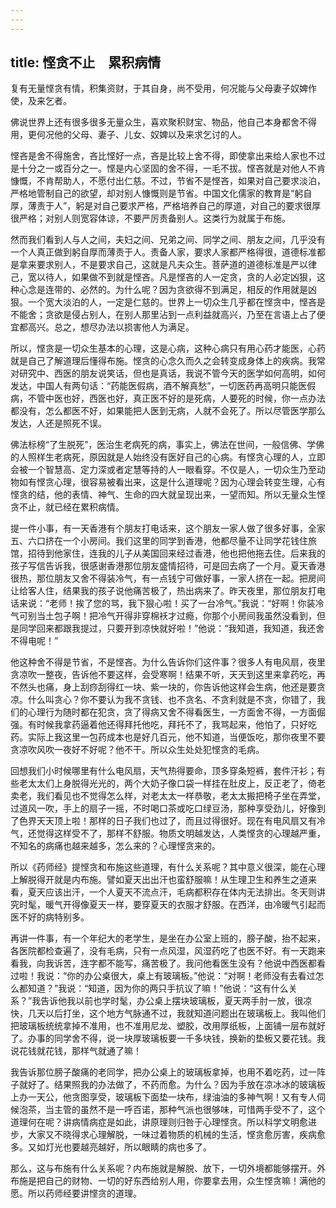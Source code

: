 ```yaml
---
---
---
```

title: 悭贪不止　累积病情
---





复有无量悭贪有情，积集资财，于其自身，尚不受用，何况能与父母妻子奴婢作使，及来乞者。


佛说世界上还有很多很多无量众生，喜欢聚积财宝、物品，他自己本身都舍不得用，更何况他的父母、妻子、儿女、奴婢以及来求乞讨的人。

悭吝是舍不得施舍，吝比悭好一点，吝是比较上舍不得，即使拿出来给人家也不过是十分之一或百分之一。悭是内心坚固的舍不得，一毛不拔。悭吝就是对他人不肯慷慨，不肯帮助人，不愿付出仁慈。不过，节省不是悭吝，如果对自己要求淡泊，严格地管制自己的欲望，却对别人慷慨则是节省。中国文化儒家的教育是“躬自厚，薄责于人”，躬是对自己要求严格，严格培养自己的厚道，对自己的要求很厚很严格；对别人则宽容体谅，不要严厉责备别人。这类行为就属于布施。

然而我们看到人与人之间，夫妇之间、兄弟之间、同学之间、朋友之间，几乎没有一个人真正做到躬自厚而薄责于人。责备人家，要求人家都严格得很，道德标准都是拿来要求别人，不是要求自己，这就是凡夫众生。菩萨道的道德标准是严以律己，宽以待人，如果做不到就是悭吝。凡是悭吝的人一定贪，贪的人必定凶狠，这种心念是连带的、必然的。为什么呢？因为贪欲得不到满足，相反的作用就是凶狠。一个宽大淡泊的人，一定是仁慈的。世界上一切众生几乎都在悭贪中，悭吝是不能舍；贪欲是侵占别人，在别人那里沾到一点利益就高兴，乃至在言语上占了便宜都高兴。总之，想尽办法以损害他人为满足。

所以，悭贪是一切众生基本的心理，这是心病，这种心病只有用心药才能医，心药就是自己了解道理后懂得布施。悭贪的心念久而久之会转变成身体上的疾病。我常对研究中、西医的朋友说笑话，但也是真话，我说不管今天的医学如何高明，如何发达，中国人有两句话：“药能医假病，酒不解真愁”，一切医药再高明只能医假病，不管中医也好，西医也好，真正医不好的是死病，人要死的时候，你一点办法都没有，怎么都医不好，如果能把人医到无病，人就不会死了。所以尽管医学那么发达，人还是照死不误。

佛法标榜“了生脱死”，医治生老病死的病，事实上，佛法在世间，一般信佛、学佛的人照样生老病死，原因就是人始终没有医好自己的心病。有悭贪心理的人，立即会被一个智慧高、定力深或者定慧等持的人一眼看穿。不仅是人，一切众生乃至动物如有悭贪心理，很容易被看出来，这是什么道理呢？因为心理会转变生理，心有悭贪的结，他的表情、神气、生命的四大就呈现出来，一望而知。所以无量众生悭贪不止，就已经在累积病情。

提一件小事，有一天香港有个朋友打电话来，这个朋友一家人做了很多好事，全家五、六口挤在一个小房间。我们这里的同学到香港，他都尽量不让同学花钱住旅馆，招待到他家住，连我的儿子从美国回来经过香港，他也把他拖去住。后来我的孩子写信告诉我，很感谢香港那位朋友盛情招待，可是回去病了一个月。夏天香港很热，那位朋友又舍不得装冷气，有一点钱宁可做好事，一家人挤在一起。把房间让给客人住，结果我的孩子说他痛苦极了，热出病来了。昨天夜里，那位朋友打电话来说：“老师！挨了您的骂，我下狠心啦！买了一台冷气。”我说：“好啊！你装冷气可别当土包子啊！把冷气开得非穿棉袄才过瘾，你那个小房间我虽然没看到，但是同学回来都跟我提过，只要开到凉快就好啦！”他说：“我知道，我知道，我还舍不得电呢！”

他这种舍不得是节省，不是悭吝。为什么告诉你们这件事？很多人有电风扇，夜里贪凉吹一整夜，告诉他不要这样，会受寒啊！结果不听，天天到这里来拿药吃，再不然头也痛，身上刮痧刮得红一块、紫一块的，你告诉他这样会生病，他还是要贪凉。什么叫贪心？你不要认为我不贪钱、也不贪名、不贪利就是不贪，你错了，我们的心理行为随时都在犯贪，贪了得病又舍不得看医生，一方面舍不得，一方面倔强。有时候我拿药逼着他还得拜托他吃，拜托不了，我骂起来，他怕了，只好吃药。实际上我这里一包药成本也是好几百元，他不知道，当便饭吃，那你夜里不要贪凉吹风吹一夜好不好呢？他不干。所以众生处处犯悭贪的毛病。

回想我们小时候哪里有什么电风扇，天气热得要命，顶多穿条短裤，套件汗衫；有些老太太们上身脱得光光的，两个大奶子像口袋一样挂在肚皮上，反正老了，倚老卖老，我们看见也不觉得怎么样，对老太太一样恭敬，老太太搬把椅子坐在弄堂，过道风一吹，手上的扇子一摇，不时喝口茶或吃口绿豆汤，那种享受劲儿，好像到了色界天天顶上啦！那样的日子我们也过了，而且过得很好。现在有电风扇又有冷气，还觉得这样受不了，那样不舒服。物质文明越发达，人类悭贪的心理越严重，不知名的病痛也越来越多，怎么来的？心理悭贪来的。

所以《药师经》提悭贪和布施这些道理，有什么关系呢？其中意义很深，能在心理上解脱得开就是内布施。譬如夏天出出汗也蛮舒服嘛！从生理卫生和养生之道来看，夏天应该出汗，一个人夏天不流点汗，毛病都积存在体内无法排出。冬天则讲究时髦，暖气开得像夏天一样，要穿夏天的衣服才舒服。在西洋，由冷暖气引起而医不好的病特别多。

再讲一件事，有一个年纪大的老学生，是坐在办公室上班的，膀子酸，抬不起来，各医院都检查遍了，没有毛病，只有一点风湿，风湿药吃了也医不好。有一天跑来看我，向我诉苦，连字都不能写，痛苦极了。我问他看医生没有？他说中西医都看过啦！我说：“你的办公桌很大，桌上有玻璃板。”他说：“对啊！老师没有去看过怎么都知道？”我说：“知道，因为你的两只手抗议了嘛！”他说：“这有什么关系？”我告诉他我以前也学时髦，办公桌上摆块玻璃板，夏天两手肘一放，很凉快，几天以后打坐，这个地方气脉通不过，我就知道问题出在玻璃板上。我叫他们把玻璃板统统拿掉不准用，也不准用尼龙、塑胶，改用厚纸板，上面铺一层布就好了。办事的同学舍不得，说一块厚玻璃板要一千多块钱，换新的垫板又要花钱。我说花钱就花钱，那样气就通了嘛！

我告诉那位膀子酸痛的老同学，把办公桌上的玻璃板拿掉，也用不着吃药，过一阵子就好了。结果照我的办法做了，不药而愈。为什么？因为手放在凉冰冰的玻璃板上办一天公，他贪图享受，玻璃板下面垫一块布，绿油油的多神气啊！又有专人伺候泡茶，当主管的虽然不是一呼百诺，那种气派也很够味，可惜两手受不了，这个道理何在呢？讲病情病症是如此，讲原理则归咎于心理悭贪。所以科学文明愈进步，大家又不晓得求心理解脱，一味过着物质的机械的生活，悭贪愈厉害，疾病愈多。又如灯光也要越亮越好，所以眼睛的病也多了。

那么，这与布施有什么关系呢？内布施就是解脱、放下，一切外境都能够摆开。外布施是把自己的财物、一切的好东西给别人用，你要拿去用，众生悭贪嘛！满他的愿。所以药师经要讲悭贪的道理。